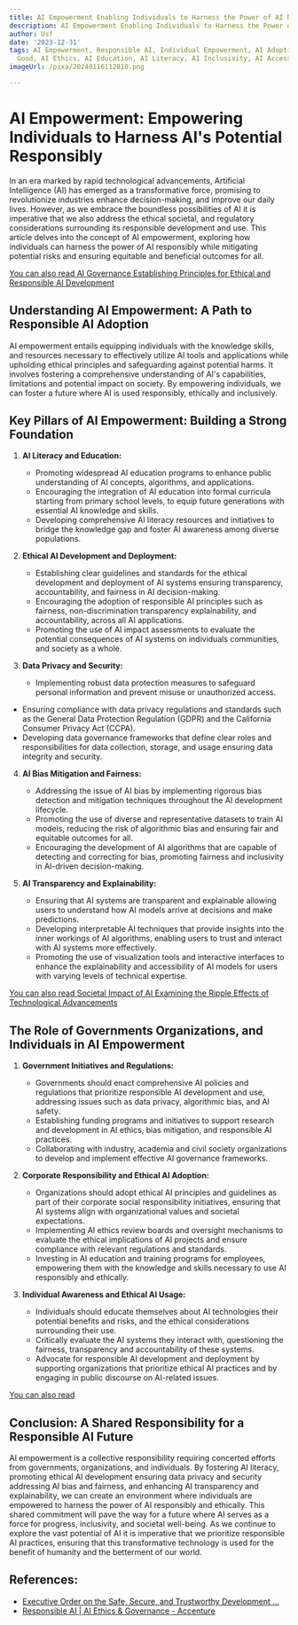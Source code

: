 ```yaml
---
title: AI Empowerment Enabling Individuals to Harness the Power of AI Responsibly
description: AI Empowerment Enabling Individuals to Harness the Power of AI Responsibly
author: Usf
date: '2023-12-31'
tags: AI Empowerment, Responsible AI, Individual Empowerment, AI Adoption, AI for
  Good, AI Ethics, AI Education, AI Literacy, AI Inclusivity, AI Accessibility
imageUrl: /pixa/20240116112810.png

---
```

# AI Empowerment: Empowering Individuals to Harness AI's  Potential Responsibly

In an era marked  by rapid technological advancements, Artificial Intelligence (AI) has emerged as a transformative force, promising to revolutionize industries enhance decision-making, and improve our daily lives. However, as we embrace the boundless possibilities of AI it is imperative that we  also address  the ethical societal, and regulatory considerations surrounding its responsible development and use.  This article delves into the concept of AI empowerment,  exploring how individuals can harness the power of AI responsibly while mitigating potential risks and ensuring equitable and beneficial outcomes for all.

[You can also read AI Governance Establishing Principles for Ethical and Responsible  AI Development](AI%20Governance%20Establishing%20Principles%20for%20Ethical%20and%20Responsible%20AI%20Development)


## Understanding AI Empowerment: A Path to Responsible AI Adoption

AI empowerment entails equipping individuals with the knowledge skills, and resources necessary to effectively  utilize AI tools and applications while upholding ethical principles and  safeguarding against potential harms.  It involves fostering a comprehensive understanding of AI's capabilities, limitations and potential impact on society. By empowering  individuals, we can foster a future where  AI is used responsibly, ethically and inclusively.

## Key Pillars  of AI Empowerment: Building  a Strong Foundation

1. **AI Literacy and Education:**
   - Promoting widespread  AI education programs to enhance public understanding of  AI concepts, algorithms, and applications.
    - Encouraging the integration of AI education  into formal curricula starting from primary school  levels, to equip future  generations with essential AI knowledge and skills.
    -  Developing comprehensive AI literacy resources and initiatives to bridge the knowledge gap and foster  AI awareness among diverse populations.

2. **Ethical AI Development and Deployment:**
   - Establishing clear guidelines and standards  for the  ethical development and deployment of AI systems  ensuring transparency, accountability, and fairness in AI  decision-making.
    - Encouraging the  adoption of responsible AI principles such as  fairness, non-discrimination transparency explainability, and accountability, across all AI applications.
   - Promoting the use of AI impact assessments to evaluate the potential consequences of AI  systems on individuals communities, and society as a whole.

3.  **Data Privacy and Security:**
    - Implementing  robust data  protection measures  to safeguard personal information and prevent misuse or unauthorized access.
   - Ensuring compliance with data  privacy regulations and standards  such  as  the General Data Protection Regulation (GDPR) and the  California Consumer Privacy Act  (CCPA).
   - Developing data governance frameworks that define clear roles and responsibilities for data collection, storage, and usage ensuring data integrity and security.

4. **AI Bias Mitigation and Fairness:**
   - Addressing the issue of AI bias by implementing rigorous bias detection and  mitigation  techniques throughout the AI development lifecycle.
   - Promoting the use of diverse and representative datasets to train AI models, reducing the  risk of algorithmic bias and ensuring fair and equitable outcomes for all.
   - Encouraging the development of AI algorithms that are capable  of detecting and correcting  for bias, promoting fairness and inclusivity in AI-driven decision-making.

5. **AI Transparency and Explainability:**
   - Ensuring that AI systems are transparent and explainable allowing users to understand  how AI models arrive  at decisions and make predictions.
   - Developing interpretable AI techniques that provide insights into the inner workings of AI algorithms, enabling users to trust and interact  with AI systems more  effectively.
   - Promoting the use  of visualization tools and interactive interfaces to  enhance the explainability and accessibility of AI models for users with  varying levels of technical expertise.

[You can also read Societal Impact of AI  Examining the  Ripple Effects of Technological Advancements](Societal%20Impact%20of%20AI%20Examining%20the%20Ripple%20Effects%20of%20Technological%20Advancements)


## The Role of Governments Organizations, and Individuals  in AI Empowerment

1. **Government Initiatives  and Regulations:**
   - Governments should enact comprehensive AI policies and regulations that prioritize responsible AI development  and use, addressing issues such as data privacy, algorithmic bias, and AI safety.
   - Establishing funding programs and initiatives to support research and development  in AI ethics, bias mitigation, and responsible  AI practices.
   - Collaborating  with industry, academia and civil society organizations to develop  and implement effective AI governance frameworks.

2. **Corporate Responsibility and Ethical AI Adoption:**
   - Organizations should adopt ethical AI  principles  and guidelines as  part of their corporate  social  responsibility initiatives, ensuring that AI systems align with organizational values and societal expectations.
   - Implementing AI ethics review boards and oversight mechanisms  to evaluate the ethical implications  of AI  projects and ensure compliance with relevant regulations and standards.
   - Investing in AI education  and training programs for  employees, empowering them  with the knowledge  and skills necessary  to use AI responsibly and ethically.

3. **Individual Awareness and Ethical AI Usage:**
   - Individuals should educate themselves about  AI  technologies their potential benefits and risks, and the ethical considerations surrounding their use.
    - Critically evaluate the AI systems they interact with, questioning the fairness, transparency and accountability of these systems.
    - Advocate for  responsible AI  development and deployment by supporting  organizations that prioritize ethical AI  practices and by engaging in public  discourse on AI-related issues.

[You can also read ]()


## Conclusion: A Shared Responsibility for a Responsible  AI Future

AI empowerment is a  collective responsibility requiring concerted efforts from governments,  organizations, and individuals.  By fostering AI literacy, promoting ethical AI development ensuring data privacy and security addressing AI bias and  fairness, and enhancing AI transparency and explainability, we can create an environment where  individuals are empowered to harness the power of AI responsibly and ethically. This shared commitment will  pave the way for a future  where AI serves as a force for progress, inclusivity, and societal well-being. As we continue to explore the  vast potential of AI it is imperative that we prioritize responsible AI practices, ensuring that  this transformative technology is used for  the benefit of humanity and the betterment of our world.

## References:
- [Executive Order on the Safe, Secure, and Trustworthy Development ...](https://www.whitehouse.gov/briefing-room/presidential-actions/2023/10/30/executive-order-on-the-safe-secure-and-trustworthy-development-and-use-of-artificial-intelligence/)
- [Responsible AI | AI Ethics & Governance - Accenture](https://www.accenture.com/us-en/services/applied-intelligence/ai-ethics-governance)
